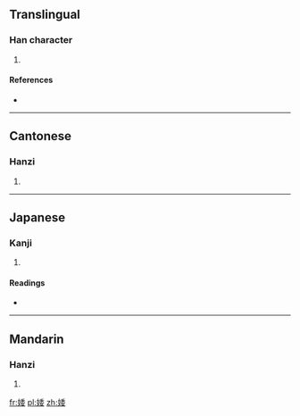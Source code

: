 ==Translingual==

===Han character===
{{Han char|rn=38|rad=女|as=08|sn=11|four=4244<sub>4</sub>|canj=女竹木女 (VHDV)}}

# {{defn|Han|sort=女08}}

====References====
* {{Han ref|kx=0264.210|dkj=06405|dj=0531.130|hdz=21059.090|uh=5A51|ud=23121|bh=D4EB|bd=54507}}

----

==Cantonese==

===Hanzi===
{{yue-hanzi|jyut=|y=wo2}}

# {{defn|lang=yue|sort=女08}}

----

==Japanese==

===Kanji===
{{ja-kanji|grade=|rs=女08}}

# {{defn|lang=ja|sort=女08}}

====Readings====
* {{ja-readings|on=[[ずい]] (zui), [[に]] (ni), [[わ]] (wa)|kun=[[はべる]] (haberu)}}

----

==Mandarin==

===Hanzi===
{{cmn-hanzi|pin=[[juàn]] ([[juan4]]), [[wǒ]] ([[wo3]])|wg=chüan<sup>4</sup>, wo<sup>3</sup>}}

# {{defn|lang=cmn|sort=女08}}

[[fr:婑]]
[[pl:婑]]
[[zh:婑]]